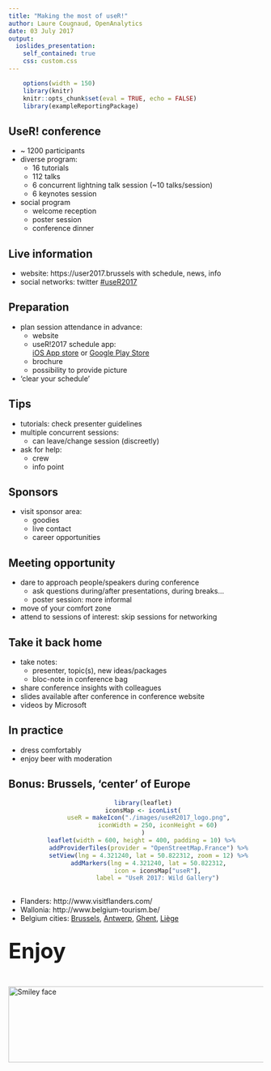 ```yaml
---
title: "Making the most of useR!"
author: Laure Cougnaud, OpenAnalytics
date: 03 July 2017
output: 
  ioslides_presentation:
    self_contained: true
    css: custom.css
---
```


```r
	options(width = 150)
	library(knitr)
	knitr::opts_chunk$set(eval = TRUE, echo = FALSE)
	library(exampleReportingPackage)
```

## UseR! conference

* ~ 1200 participants
* diverse program:
    + 16 tutorials
    + 112 talks
    + 6 concurrent lightning talk session (~10 talks/session)
    + 6 keynotes session
* social program
    + welcome reception
    + poster session
    + conference dinner
    
## Live information

* website: https://user2017.brussels with schedule, news, info
* social networks: twitter [#useR2017](https://twitter.com/UseR_Brussels)

## Preparation

* plan session attendance in advance:
    + website
    + useR!2017 schedule app:  
    [iOS
      App store](https://itunes.apple.com/WebObjects/MZStore.woa/wa/viewSoftware?id=1246681655&mt=8)
  or [Google Play
  Store](https://play.google.com/store/apps/details?id=org.sched.user2017)
    + brochure
    + possibility to provide picture
* 'clear your schedule'

## Tips

* tutorials: check presenter guidelines
* multiple concurrent sessions:
     + can leave/change session (discreetly)
* ask for help: 
    + crew
    + info point

## Sponsors

* visit sponsor area:
    + goodies
    + live contact
    + career opportunities 
     
## Meeting opportunity

* dare to approach people/speakers during conference
     + ask questions during/after presentations, during breaks...
     + poster session: more informal
* move of your comfort zone
* attend to sessions of interest: skip sessions for networking
     
## Take it back home

* take notes: 
    + presenter, topic(s), new ideas/packages
    + bloc-note in conference bag
* share conference insights with colleagues
* slides available after conference in conference website
* videos by Microsoft

## In practice

* dress comfortably
* enjoy beer with moderation

## Bonus: Brussels, 'center' of Europe {.centered .smaller}

<center>
```r

	library(leaflet)
	iconsMap <- iconList(
		useR = makeIcon("./images/useR2017_logo.png", 
			iconWidth = 250, iconHeight = 60)
	)
	leaflet(width = 600, height = 400, padding = 10) %>% 
		addProviderTiles(provider = "OpenStreetMap.France") %>% 
		setView(lng = 4.321240, lat = 50.822312, zoom = 12) %>% 
		addMarkers(lng = 4.321240, lat = 50.822312, 
			icon = iconsMap["useR"],
			label = "UseR 2017: Wild Gallery")
	
```
</center>

<span style="font-size:0.5em;">

* Flanders: http://www.visitflanders.com/
* Wallonia: http://www.belgium-tourism.be/
* Belgium cities: [Brussels](https://visit.brussels/en),
  [Antwerp](http://www.visitantwerpen.be/en),
  [Ghent](https://visit.gent.be/en/home), [Liège](http://www.liege.be/tourisme)
  
</span>  

## {.centered}

<span style="font-size:3em;">**Enjoy** </span>
 
<br>

 <img src="./images/useR2017_logo.png" alt="Smiley face" height="150" width="700"> 

